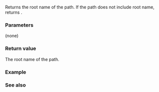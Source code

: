 {{cpp/experimental/fs/path/title|root_name}}
{{cpp/experimental/fs/path/navbar}}
{{dcl begin}}
{{dcl|since=fs_ts|1=
path root_name() const;
}}
{{dcl end}}

Returns the root name of the path. If the path does not include root name, returns {{c|path()}}.

===Parameters===
(none)

===Return value===
The root name of the path.

{{cpp/impldef exception}}

===Example===
{{example|code=
#include &lt;experimental/filesystem&gt;
#include &lt;iostream&gt;
namespace fs = std::experimental::filesystem;
 
int main()
{
    std::cout &lt;&lt; "Current root name is: " &lt;&lt; fs::current_path().root_name() &lt;&lt; '\n';
}
|p=true
|output=
Current root name is: "C:"
}}

===See also===
{{dsc begin}}
{{dsc inc|cpp/experimental/fs/path/dsc root_directory}}
{{dsc inc|cpp/experimental/fs/path/dsc root_path}}
{{dsc end}}